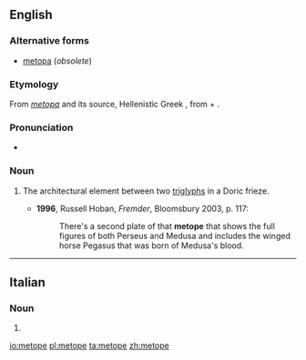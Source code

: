 ==English==

===Alternative forms===
* [[metopa]] (''obsolete'')

===Etymology===
From {{etyl|la}} ''[[metopa]]'' and its source, Hellenistic Greek {{term|μετόπη|tr=metopē|lang=grc}}, from {{etyl|grc}} {{term|μετά||[[meta-]]|tr=meta|lang=grc}} + {{term|ὀπή||hole|tr=opē|lang=grc}}.

===Pronunciation===
* {{IPA|/ˈmɛtəʊp/|/ˈmɛtəpi/}}

===Noun===
{{en-noun}}

# {{architecture}} The architectural element between two [[triglyphs]] in a Doric frieze.
#* '''1996''', Russell Hoban, ''Fremder'', Bloomsbury 2003, p. 117:
#*: There's a second plate of that '''metope''' that shows the full figures of both Perseus and Medusa and includes the winged horse Pegasus that was born of Medusa's blood.

----

==Italian==

===Noun===
{{head|it}} {{f}}

# {{plural of|metopa|lang=it}}

[[io:metope]]
[[pl:metope]]
[[ta:metope]]
[[zh:metope]]